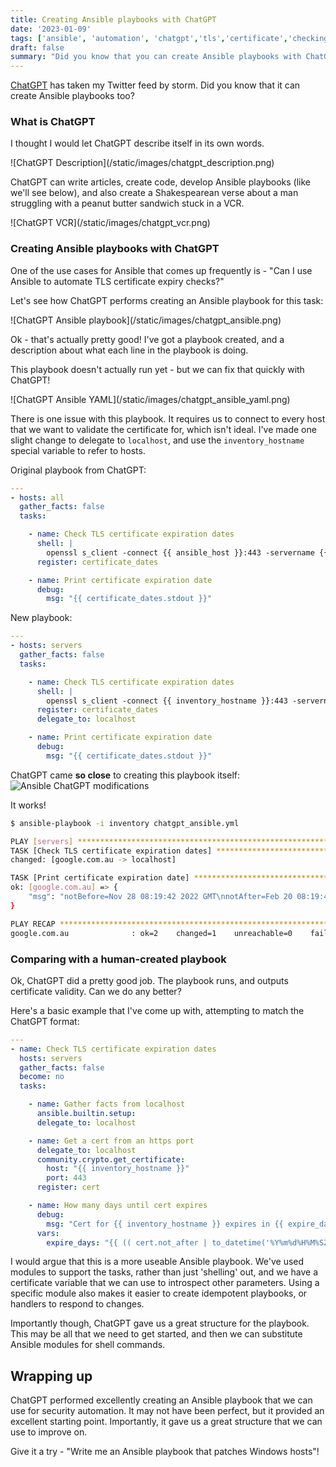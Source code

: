 ```yaml
---
title: Creating Ansible playbooks with ChatGPT
date: '2023-01-09'
tags: ['ansible', 'automation', 'chatgpt','tls','certificate','checking']
draft: false
summary: "Did you know that you can create Ansible playbooks with ChatGPT?"
---
```

[ChatGPT](https://openai.com/blog/chatgpt/) has taken my Twitter feed by storm. Did you know that it can create Ansible playbooks too?

### What is ChatGPT
I thought I would let ChatGPT describe itself in its own words.

<Zoom>
![ChatGPT Description](/static/images/chatgpt_description.png)
</Zoom>

ChatGPT can write articles, create code, develop Ansible playbooks (like we'll see below), and also create a Shakespearean verse about a man struggling with a peanut butter sandwich stuck in a VCR.

<Zoom>
![ChatGPT VCR](/static/images/chatgpt_vcr.png)
</Zoom>

### Creating Ansible playbooks with ChatGPT

One of the use cases for Ansible that comes up frequently is - "Can I use Ansible to automate TLS certificate expiry checks?"

Let's see how ChatGPT performs creating an Ansible playbook for this task:

<Zoom>
![ChatGPT Ansible playbook](/static/images/chatgpt_ansible.png)
</Zoom>

Ok - that's actually pretty good! I've got a playbook created, and a description about what each line in the playbook is doing.

This playbook doesn't actually run yet - but we can fix that quickly with ChatGPT!

<Zoom>
![ChatGPT Ansible YAML](/static/images/chatgpt_ansible_yaml.png)
</Zoom>

There is one issue with this playbook. It requires us to connect to every host that we want to validate the certificate for, which isn't ideal. I've made one slight change to delegate to `localhost`, and use the `inventory_hostname` special variable to refer to hosts.

Original playbook from ChatGPT:
```yaml
---
- hosts: all
  gather_facts: false
  tasks:

    - name: Check TLS certificate expiration dates
      shell: |
        openssl s_client -connect {{ ansible_host }}:443 -servername {{ ansible_host }} < /dev/null 2>/dev/null | openssl x509 -noout -dates
      register: certificate_dates

    - name: Print certificate expiration date
      debug:
        msg: "{{ certificate_dates.stdout }}"
```

New playbook:
```yaml
---
- hosts: servers
  gather_facts: false
  tasks:

    - name: Check TLS certificate expiration dates
      shell: |
        openssl s_client -connect {{ inventory_hostname }}:443 -servername {{ inventory_hostname }} < /dev/null 2>/dev/null | openssl x509 -noout -dates
      register: certificate_dates
      delegate_to: localhost

    - name: Print certificate expiration date
      debug:
        msg: "{{ certificate_dates.stdout }}"
```

ChatGPT came **so close** to creating this playbook itself:
<Zoom>
![Ansible ChatGPT modifications](/static/images/chatgpt_ansible_changes.png)
</Zoom>

It works!
```bash
$ ansible-playbook -i inventory chatgpt_ansible.yml

PLAY [servers] ***************************************************************************************************************************************************************************
TASK [Check TLS certificate expiration dates] ********************************************************************************************************************************************
changed: [google.com.au -> localhost]

TASK [Print certificate expiration date] *************************************************************************************************************************************************
ok: [google.com.au] => {
    "msg": "notBefore=Nov 28 08:19:42 2022 GMT\nnotAfter=Feb 20 08:19:41 2023 GMT"
}

PLAY RECAP *******************************************************************************************************************************************************************************
google.com.au              : ok=2    changed=1    unreachable=0    failed=0    skipped=0    rescued=0    ignored=0
```

### Comparing with a human-created playbook
Ok, ChatGPT did a pretty good job. The playbook runs, and outputs certificate validity. Can we do any better?

Here's a basic example that I've come up with, attempting to match the ChatGPT format:
```yaml
---
- name: Check TLS certificate expiration dates
  hosts: servers
  gather_facts: false
  become: no
  tasks:

    - name: Gather facts from localhost
      ansible.builtin.setup:
      delegate_to: localhost

    - name: Get a cert from an https port
      delegate_to: localhost
      community.crypto.get_certificate:
        host: "{{ inventory_hostname }}"
        port: 443
      register: cert

    - name: How many days until cert expires
      debug:
        msg: "Cert for {{ inventory_hostname }} expires in {{ expire_days }} days."
      vars:
        expire_days: "{{ (( cert.not_after | to_datetime('%Y%m%d%H%M%SZ')) - ( ansible_date_time.iso8601 | to_datetime('%Y-%m-%dT%H:%M:%SZ')) ).days }}"
```

I would argue that this is a more useable Ansible playbook. We've used modules to support the tasks, rather than just 'shelling' out, and we have a certificate variable that we can use to introspect other parameters. Using a specific module also makes it easier to create idempotent playbooks, or handlers to respond to changes.

Importantly though, ChatGPT gave us a great structure for the playbook. This may be all that we need to get started, and then we can substitute Ansible modules for shell commands.

## Wrapping up

ChatGPT performed excellently creating an Ansible playbook that we can use for security automation. It may not have been perfect, but it provided an excellent starting point. Importantly, it gave us a great structure that we can use to improve on.

Give it a try - "Write me an Ansible playbook that patches Windows hosts"!
